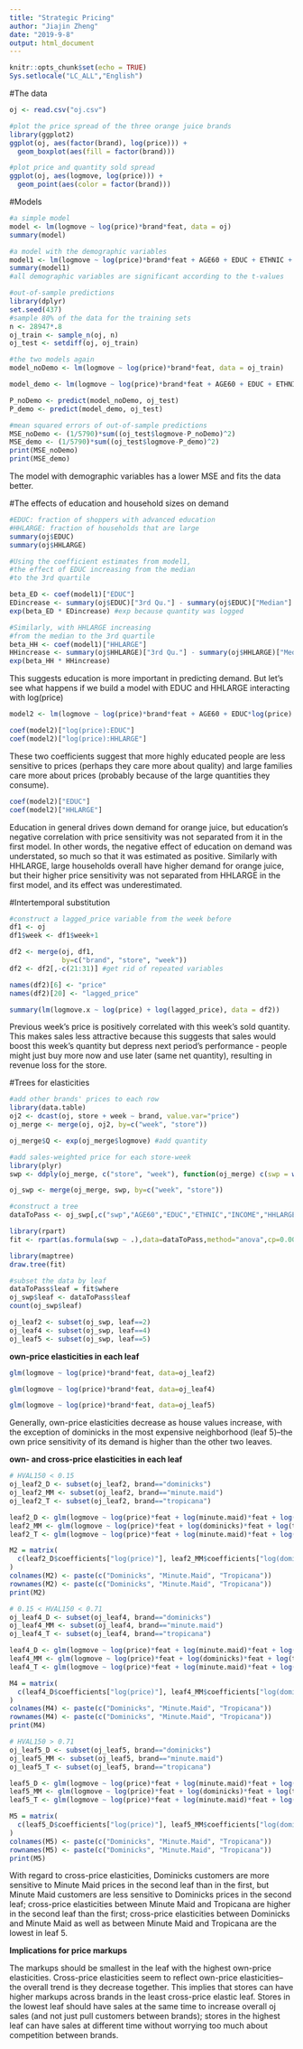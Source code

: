 ---
title: "Strategic Pricing"
author: "Jiajin Zheng"
date: "2019-9-8"
output: html_document
---

```{r setup, include=FALSE}
knitr::opts_chunk$set(echo = TRUE)
Sys.setlocale("LC_ALL","English")
```

#The data
```{r}
oj <- read.csv("oj.csv")

#plot the price spread of the three orange juice brands
library(ggplot2)
ggplot(oj, aes(factor(brand), log(price))) +
  geom_boxplot(aes(fill = factor(brand)))

#plot price and quantity sold spread
ggplot(oj, aes(logmove, log(price))) +
  geom_point(aes(color = factor(brand)))

```

#Models
```{r}
#a simple model
model <- lm(logmove ~ log(price)*brand*feat, data = oj)
summary(model)

#a model with the demographic variables
model1 <- lm(logmove ~ log(price)*brand*feat + AGE60 + EDUC + ETHNIC + INCOME + HHLARGE + WORKWOM + HVAL150 + SSTRDIST + SSTRVOL + CPDIST5 + CPWVOL5, data = oj)
summary(model1)
#all demographic variables are significant according to the t-values

#out-of-sample predictions
library(dplyr)
set.seed(437)
#sample 80% of the data for the training sets
n <- 28947*.8
oj_train <- sample_n(oj, n)
oj_test <- setdiff(oj, oj_train)

#the two models again
model_noDemo <- lm(logmove ~ log(price)*brand*feat, data = oj_train)

model_demo <- lm(logmove ~ log(price)*brand*feat + AGE60 + EDUC + ETHNIC + INCOME + HHLARGE + WORKWOM + HVAL150 + SSTRDIST + SSTRVOL + CPDIST5 + CPWVOL5, data = oj_train)

P_noDemo <- predict(model_noDemo, oj_test)
P_demo <- predict(model_demo, oj_test)

#mean squared errors of out-of-sample predictions
MSE_noDemo <- (1/5790)*sum((oj_test$logmove-P_noDemo)^2)
MSE_demo <- (1/5790)*sum((oj_test$logmove-P_demo)^2)
print(MSE_noDemo)
print(MSE_demo)

```
The model with demographic variables has a lower MSE and fits the data better.

#The effects of education and household sizes on demand
```{r}
#EDUC: fraction of shoppers with advanced education
#HHLARGE: fraction of households that are large
summary(oj$EDUC)
summary(oj$HHLARGE)

#Using the coefficient estimates from model1,
#the effect of EDUC increasing from the median 
#to the 3rd quartile

beta_ED <- coef(model1)["EDUC"]
EDincrease <- summary(oj$EDUC)["3rd Qu."] - summary(oj$EDUC)["Median"]
exp(beta_ED * EDincrease) #exp because quantity was logged

#Similarly, with HHLARGE increasing 
#from the median to the 3rd quartile
beta_HH <- coef(model1)["HHLARGE"]
HHincrease <- summary(oj$HHLARGE)["3rd Qu."] - summary(oj$HHLARGE)["Median"]
exp(beta_HH * HHincrease)
```
This suggests education is more important in predicting demand. 
But let's see what happens if we build a model with EDUC and HHLARGE interacting with log(price)

```{r}
model2 <- lm(logmove ~ log(price)*brand*feat + AGE60 + EDUC*log(price) + ETHNIC + INCOME + HHLARGE*log(price) + WORKWOM + HVAL150 + SSTRDIST + SSTRVOL + CPDIST5 + CPWVOL5, data = oj)

coef(model2)["log(price):EDUC"]
coef(model2)["log(price):HHLARGE"]
```
These two coefficients suggest that more highly educated people are less sensitive to prices (perhaps they care more about quality) and large families care more about prices (probably because of the large quantities they consume).

```{r}
coef(model2)["EDUC"]
coef(model2)["HHLARGE"]
```
Education in general drives down demand for orange juice, but education’s negative correlation with price sensitivity was not separated from it in the first model. In other words, the negative effect of education on demand was understated, so much so that it was estimated as positive. Similarly with HHLARGE, large households overall have higher demand for orange juice, but their higher price sensitivity was not separated from HHLARGE in the first model, and its effect was underestimated.

#Intertemporal substitution
```{r}
#construct a lagged_price variable from the week before
df1 <- oj
df1$week <- df1$week+1

df2 <- merge(oj, df1,
             by=c("brand", "store", "week"))
df2 <- df2[,-c(21:31)] #get rid of repeated variables

names(df2)[6] <- "price"
names(df2)[20] <- "lagged_price"

summary(lm(logmove.x ~ log(price) + log(lagged_price), data = df2))
```
Previous week’s price is positively correlated with this week’s sold quantity. This makes sales less attractive because this suggests that sales would boost this week’s quantity but depress next period’s performance - people might just buy more now and use later (same net quantity), resulting in revenue loss for the store.

#Trees for elasticities
```{r}
#add other brands' prices to each row
library(data.table)
oj2 <- dcast(oj, store + week ~ brand, value.var="price")
oj_merge <- merge(oj, oj2, by=c("week", "store"))

oj_merge$Q <- exp(oj_merge$logmove) #add quantity

#add sales-weighted price for each store-week
library(plyr)
swp <- ddply(oj_merge, c("store", "week"), function(oj_merge) c(swp = weighted.mean(oj_merge$price, oj_merge$Q)))

oj_swp <- merge(oj_merge, swp, by=c("week", "store"))
```

```{r}
#construct a tree
dataToPass <- oj_swp[,c("swp","AGE60","EDUC","ETHNIC","INCOME","HHLARGE","WORKWOM","HVAL150","SSTRDIST","SSTRVOL","CPDIST5","CPWVOL5")]

library(rpart)
fit <- rpart(as.formula(swp ~ .),data=dataToPass,method="anova",cp=0.007)

library(maptree)
draw.tree(fit)

#subset the data by leaf
dataToPass$leaf = fit$where
oj_swp$leaf <- dataToPass$leaf
count(oj_swp$leaf)

oj_leaf2 <- subset(oj_swp, leaf==2)
oj_leaf4 <- subset(oj_swp, leaf==4)
oj_leaf5 <- subset(oj_swp, leaf==5)
```

**own-price elasticities in each leaf**
```{r}
glm(logmove ~ log(price)*brand*feat, data=oj_leaf2)

glm(logmove ~ log(price)*brand*feat, data=oj_leaf4)

glm(logmove ~ log(price)*brand*feat, data=oj_leaf5)
```
Generally, own-price elasticities decrease as house values increase, with the exception of dominicks in the most expensive neighborhood (leaf 5)–the own price sensitivity of its demand is higher than the other two leaves.


**own- and cross-price elasticities in each leaf**
```{r}
# HVAL150 < 0.15
oj_leaf2_D <- subset(oj_leaf2, brand=="dominicks")
oj_leaf2_MM <- subset(oj_leaf2, brand=="minute.maid")
oj_leaf2_T <- subset(oj_leaf2, brand=="tropicana")

leaf2_D <- glm(logmove ~ log(price)*feat + log(minute.maid)*feat + log(tropicana)*feat, data=oj_leaf2_D)
leaf2_MM <- glm(logmove ~ log(price)*feat + log(dominicks)*feat + log(tropicana)*feat, data=oj_leaf2_MM)
leaf2_T <- glm(logmove ~ log(price)*feat + log(minute.maid)*feat + log(dominicks)*feat, data=oj_leaf2_T)

M2 = matrix(
  c(leaf2_D$coefficients["log(price)"], leaf2_MM$coefficients["log(dominicks)"], leaf2_T$coefficients["log(dominicks)"], leaf2_D$coefficients["log(minute.maid)"], leaf2_MM$coefficients["log(price)"], leaf2_T$coefficients["log(minute.maid)"], leaf2_D$coefficients["log(tropicana)"], leaf2_MM$coefficients["log(tropicana)"], leaf2_T$coefficients["log(price)"]), nrow=3, ncol=3
)
colnames(M2) <- paste(c("Dominicks", "Minute.Maid", "Tropicana"))
rownames(M2) <- paste(c("Dominicks", "Minute.Maid", "Tropicana"))
print(M2)

# 0.15 < HVAL150 < 0.71
oj_leaf4_D <- subset(oj_leaf4, brand=="dominicks")
oj_leaf4_MM <- subset(oj_leaf4, brand=="minute.maid")
oj_leaf4_T <- subset(oj_leaf4, brand=="tropicana")

leaf4_D <- glm(logmove ~ log(price)*feat + log(minute.maid)*feat + log(tropicana)*feat, data=oj_leaf4_D)
leaf4_MM <- glm(logmove ~ log(price)*feat + log(dominicks)*feat + log(tropicana)*feat, data=oj_leaf4_MM)
leaf4_T <- glm(logmove ~ log(price)*feat + log(minute.maid)*feat + log(dominicks)*feat, data=oj_leaf4_T)

M4 = matrix(
  c(leaf4_D$coefficients["log(price)"], leaf4_MM$coefficients["log(dominicks)"], leaf4_T$coefficients["log(dominicks)"], leaf4_D$coefficients["log(minute.maid)"], leaf4_MM$coefficients["log(price)"], leaf4_T$coefficients["log(minute.maid)"], leaf4_D$coefficients["log(tropicana)"], leaf4_MM$coefficients["log(tropicana)"], leaf4_T$coefficients["log(price)"]), nrow=3, ncol=3
)
colnames(M4) <- paste(c("Dominicks", "Minute.Maid", "Tropicana"))
rownames(M4) <- paste(c("Dominicks", "Minute.Maid", "Tropicana"))
print(M4)

# HVAL150 > 0.71
oj_leaf5_D <- subset(oj_leaf5, brand=="dominicks")
oj_leaf5_MM <- subset(oj_leaf5, brand=="minute.maid")
oj_leaf5_T <- subset(oj_leaf5, brand=="tropicana")

leaf5_D <- glm(logmove ~ log(price)*feat + log(minute.maid)*feat + log(tropicana)*feat, data=oj_leaf5_D)
leaf5_MM <- glm(logmove ~ log(price)*feat + log(dominicks)*feat + log(tropicana)*feat, data=oj_leaf5_MM)
leaf5_T <- glm(logmove ~ log(price)*feat + log(minute.maid)*feat + log(dominicks)*feat, data=oj_leaf5_T)

M5 = matrix(
  c(leaf5_D$coefficients["log(price)"], leaf5_MM$coefficients["log(dominicks)"], leaf5_T$coefficients["log(dominicks)"], leaf5_D$coefficients["log(minute.maid)"], leaf5_MM$coefficients["log(price)"], leaf5_T$coefficients["log(minute.maid)"], leaf5_D$coefficients["log(tropicana)"], leaf5_MM$coefficients["log(tropicana)"], leaf5_T$coefficients["log(price)"]), nrow=3, ncol=3
)
colnames(M5) <- paste(c("Dominicks", "Minute.Maid", "Tropicana"))
rownames(M5) <- paste(c("Dominicks", "Minute.Maid", "Tropicana"))
print(M5)
```
With regard to cross-price elasticities, Dominicks customers are more sensitive to Minute Maid prices in the second leaf than in the first, but Minute Maid customers are less sensitive to Dominicks prices in the second leaf; cross-price elasticities between Minute Maid and Tropicana are higher in the second leaf than the first; cross-price elasticities between Dominicks and Minute Maid as well as between Minute Maid and Tropicana are the lowest in leaf 5.

**Implications for price markups**  

The markups should be smallest in the leaf with the highest own-price elasticities.
Cross-price elasticities seem to reflect own-price elasticities–the overall trend is they decrease together.
This implies that stores can have higher markups across brands in the least cross-price elastic leaf.
Stores in the lowest leaf should have sales at the same time to increase overall oj sales (and not just pull customers between brands); stores in the highest leaf can have sales at different time without worrying too much about competition between brands.


